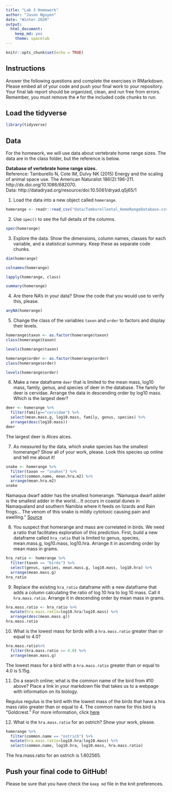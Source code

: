 ---
title: "Lab 3 Homework"
author: "Jason Nguyen"
date: "Winter 2020"
output:
  html_document: 
    keep_md: yes
    theme: spacelab
---

```{r setup, include=FALSE}
knitr::opts_chunk$set(echo = TRUE)
```

## Instructions
Answer the following questions and complete the exercises in RMarkdown. Please embed all of your code and push your final work to your repository. Your final lab report should be organized, clean, and run free from errors. Remember, you must remove the `#` for the included code chunks to run.  

## Load the tidyverse
```{r message=FALSE, warning=FALSE}
library(tidyverse)
```

## Data
For the homework, we will use data about vertebrate home range sizes. The data are in the class folder, but the reference is below.  

**Database of vertebrate home range sizes.**  
Reference: Tamburello N, Cote IM, Dulvy NK (2015) Energy and the scaling of animal space use. The American Naturalist 186(2):196-211. http://dx.doi.org/10.1086/682070.  
Data: http://datadryad.org/resource/doi:10.5061/dryad.q5j65/1  

1. Load the data into a new object called `homerange`.  
```{r}
homerange <- readr::read_csv("data/Tamburelloetal_HomeRangeDatabase.csv")
```

2. Use `spec()` to see the full details of the columns.  
```{r}
spec(homerange)
```

3. Explore the data. Show the dimensions, column names, classes for each variable, and a statistical summary. Keep these as separate code chunks.  
```{r}
dim(homerange)
```
```{r}
colnames(homerange)
```

```{r}
lapply(homerange, class)
```

```{r}
summary(homerange)
```


4. Are there NA's in your data? Show the code that you would use to verify this, please.  

```{r}
anyNA(homerange)
```

5. Change the class of the variables `taxon` and `order` to factors and display their levels.  
```{r}
homerange$taxon <- as.factor(homerange$taxon)
class(homerange$taxon)
```

```{r}
levels(homerange$taxon)
```

```{r}
homerange$order <- as.factor(homerange$order)
class(homerange$order)
```
```{r}
levels(homerange$order)
```


6. Make a new dataframe `deer` that is limited to the mean mass, log10 mass, family, genus, and species of deer in the database. The family for deer is cervidae. Arrange the data in descending order by log10 mass. Which is the largest deer?  
```{r}
deer <- homerange %>% 
  filter(family=="cervidae") %>% 
  select(mean.mass.g, log10.mass, family, genus, species) %>% 
  arrange(desc(log10.mass))
deer
```
  The largest deer is Alces alces.

7. As measured by the data, which snake species has the smallest homerange? Show all of your work, please. Look this species up online and tell me about it!  
```{r}
snake <- homerange %>% 
  filter(taxon == "snakes") %>% 
  select(common.name, mean.hra.m2) %>% 
  arrange(mean.hra.m2)
snake
```
Namaqua dwarf adder has the smallest homerange. "Namaqua dwarf adder is the smallest adder in the world... It occurs in coastal dunes in Namaqualand and southern Namibia where it feeds on lizards and Rain frogs... The venom of this snake is mildly cytotoxic causing pain and swelling." [Source](https://www.africansnakebiteinstitute.com/snake/namaqua-dwarf-adder/)

8. You suspect that homerange and mass are correlated in birds. We need a ratio that facilitates exploration of this prediction. First, build a new dataframe called `hra_ratio` that is limited to genus, species, mean.mass.g, log10.mass, log10.hra. Arrange it in ascending order by mean mass in grams.  
```{r}
hra_ratio <- homerange %>% 
  filter(taxon == "birds") %>% 
  select(genus, species, mean.mass.g, log10.mass, log10.hra) %>% 
  arrange(mean.mass.g)
hra_ratio
```


9. Replace the existing `hra_ratio` dataframe with a new dataframe that adds a column calculating the ratio of log 10 hra to log 10 mass. Call it `hra.mass.ratio`. Arrange it in descending order by mean mass in grams.  
```{r}
hra.mass.ratio <- hra_ratio %>%
  mutate(hra.mass.ratio=log10.hra/log10.mass) %>% 
  arrange(desc(mean.mass.g))
hra.mass.ratio
```


10. What is the lowest mass for birds with a `hra.mass.ratio` greater than or equal to 4.0?
```{r}
hra.mass.ratio%>% 
  filter(hra.mass.ratio >= 4.0) %>% 
  arrange(mean.mass.g)
```
The lowest mass for a bird with a `hra.mass.ratio` greater than or equal to 4.0 is 5.15g.

11. Do a search online; what is the common name of the bird from #10 above? Place a link in your markdown file that takes us to a webpage with information on its biology.  

  Regulus regulus is the bird with the lowest mass of the birds that have a hra mass ratio greater than or equal to 4. The common name for this bird is "Goldcrest." For more information, click [here](https://en.wikipedia.org/wiki/Goldcrest)

12. What is the `hra.mass.ratio` for an ostrich? Show your work, please.  
```{r}
homerange %>% 
  filter(common.name == "ostrich") %>% 
  mutate(hra.mass.ratio=log10.hra/log10.mass) %>% 
  select(common.name, log10.hra, log10.mass, hra.mass.ratio)
```
  The hra.mass.ratio for an ostrich is 1.602565.

## Push your final code to GitHub!
Please be sure that you have check the `keep md` file in the knit preferences.  